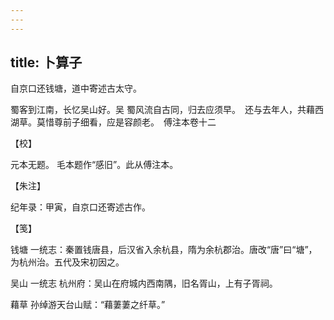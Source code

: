 ```yaml
---
---
---
```

title: 卜算子
---







自京口还钱塘，道中寄述古太守。

蜀客到江南，长忆吴山好。吴 蜀风流自古同，归去应须早。　还与去年人，共藉西湖草。莫惜尊前子细看，应是容颜老。　傅注本卷十二





【校】


元本无题。 毛本题作“感旧”。此从傅注本。





【朱注】


纪年录：甲寅，自京口还寄述古作。





【笺】


钱塘 一统志：秦置钱唐县，后汉省入余杭县，隋为余杭郡治。唐改“唐”曰“塘”，为杭州治。五代及宋初因之。

吴山 一统志 杭州府：吴山在府城内西南隅，旧名胥山，上有子胥祠。

藉草 孙绰游天台山赋：“藉萋萋之纤草。”